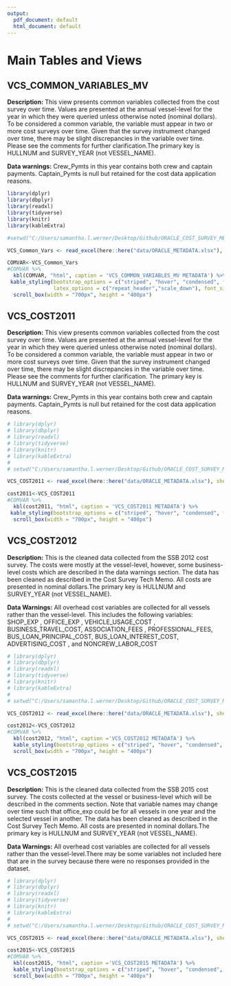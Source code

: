 ```yaml
---
output:
  pdf_document: default
  html_document: default
---
```

# Main Tables and Views


## VCS_COMMON_VARIABLES_MV

**Description:** This view presents common variables collected from the cost survey over time. Values are presented at the annual vessel-level for the year in which they were queried unless otherwise noted (nominal dollars). To be considered a common variable, the variable must appear in two or more cost surveys over time. Given that the survey instrument changed over time, there may be slight discrepancies in the variable over time. Please see the comments for further clarification.The primary key is HULLNUM and SURVEY_YEAR (not VESSEL_NAME).  

**Data warnings:** Crew_Pymts in this year contains both crew and captain payments. Captain_Pymts is null but retained for the cost data application reasons. 

```r
library(dplyr)
library(dbplyr)
library(readxl)
library(tidyverse)
library(knitr)
library(kableExtra)

#setwd("C:/Users/samantha.l.werner/Desktop/Github/ORACLE_COST_SURVEY_METADATA/ORACLE_COST_SURVEY_METADATA/data")

VCS_Common_Vars <- read_excel(here::here("data/ORACLE_METADATA.xlsx"), sheet = "VCS_COMMON_VARIABLES_MV") 

COMVAR<-VCS_Common_Vars
#COMVAR %>%
  kbl(COMVAR, "html", caption = 'VCS_COMMON_VARIABLES_MV METADATA') %>%
 kable_styling(bootstrap_options = c("striped", "hover", "condensed", full_width=F), 
               latex_options = c("repeat_header","scale_down"), font_size = 5) %>%
  scroll_box(width = "700px", height = "400px")

```


## VCS_COST2011

**Description:** This view presents common variables collected from the cost survey over time. Values are presented at the annual vessel-level for the year in which they were queried unless otherwise noted (nominal dollars). To be considered a common variable, the variable must appear in two or more cost surveys over time. Given that the survey instrument changed over time, there may be slight discrepancies in the variable over time. Please see the comments for further clarification. The primary key is HULLNUM and SURVEY_YEAR (not VESSEL_NAME).  
 

**Data warnings:** Crew_Pymts in this year contains both crew and captain payments. Captain_Pymts is null but retained for the cost data application reasons. 



```r
# library(dplyr)
# library(dbplyr)
# library(readxl)
# library(tidyverse)
# library(knitr)
# library(kableExtra)
# 
# setwd("C:/Users/samantha.l.werner/Desktop/Github/ORACLE_COST_SURVEY_METADATA/ORACLE_COST_SURVEY_METADATA/data")

VCS_COST2011 <- read_excel(here::here("data/ORACLE_METADATA.xlsx"), sheet = "VCS_COST2011") 

cost2011<-VCS_COST2011
#COMVAR %>%
  kbl(cost2011, "html", caption = 'VCS_COST2011 METADATA') %>%
 kable_styling(bootstrap_options = c("striped", "hover", "condensed", full_width=F)) %>%
  scroll_box(width = "700px", height = "400px")
```




## VCS_COST2012

**Description:** This is the cleaned data collected from the SSB 2012 cost survey. The costs were mostly at the vessel-level, however, some business-level costs which are described in the data warnings section. The data has been cleaned as described in the Cost Survey Tech Memo.  All costs are presented in nominal dollars.The primary key is HULLNUM and SURVEY_YEAR (not VESSEL_NAME).  


**Data Warnings:** All overhead cost variables are collected for all vessels rather than the vessel-level. This includes the following variables:  SHOP_EXP , OFFICE_EXP , VEHICLE_USAGE_COST , BUSINESS_TRAVEL_COST, ASSOCIATION_FEES , PROFESSIONAL_FEES, BUS_LOAN_PRINCIPAL_COST, BUS_LOAN_INTEREST_COST, ADVERTISING_COST , and  NONCREW_LABOR_COST



```r
# library(dplyr)
# library(dbplyr)
# library(readxl)
# library(tidyverse)
# library(knitr)
# library(kableExtra)
# 
# setwd("C:/Users/samantha.l.werner/Desktop/Github/ORACLE_COST_SURVEY_METADATA/ORACLE_COST_SURVEY_METADATA/data")

VCS_COST2012 <- read_excel(here::here("data/ORACLE_METADATA.xlsx"), sheet = "VCS_COST2012") 

cost2012<-VCS_COST2012
#COMVAR %>%
  kbl(cost2012, "html", caption ='VCS_COST2012 METADATA') %>%
  kable_styling(bootstrap_options = c("striped", "hover", "condensed", full_width=F)) %>%
  scroll_box(width = "700px", height = "400px")
```



## VCS_COST2015

**Description:** This is the cleaned data collected from the SSB 2015 cost survey. The costs collected at the vessel or business-level which will be described in the comments section. Note that variable names may change over time such that office_exp could be for all vessels in one year and the selected vessel in another. The data has been cleaned as described in the Cost Survey Tech Memo.  All costs are presented in nominal dollars.The primary key is HULLNUM and SURVEY_YEAR (not VESSEL_NAME).  
 

**Data Warnings:** All overhead cost variables are collected for all vessels rather than the vessel-level.There may be some variables not included here that are in the survey because there were no responses provided in the dataset. 



```r
# library(dplyr)
# library(dbplyr)
# library(readxl)
# library(tidyverse)
# library(knitr)
# library(kableExtra)
# 
# setwd("C:/Users/samantha.l.werner/Desktop/Github/ORACLE_COST_SURVEY_METADATA/ORACLE_COST_SURVEY_METADATA/data")

VCS_COST2015 <- read_excel(here::here("data/ORACLE_METADATA.xlsx"), sheet = "VCS_COST2015") 

cost2015<-VCS_COST2015
#COMVAR %>%
  kbl(cost2015, "html", caption ='VCS_COST2015 METADATA') %>%
  kable_styling(bootstrap_options = c("striped", "hover", "condensed", full_width=F)) %>%
  scroll_box(width = "700px", height = "400px")
```






